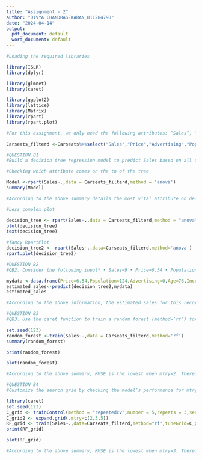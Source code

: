 ---
title: "Assignment - 2"
author: "DIVYA CHANDRASEKARAN_811284790"
date: "2024-04-14"
output:
  pdf_document: default
  word_document: default
---

```{r}
#Loading the required libraries

library(ISLR)
library(dplyr)
```

```{r}
library(glmnet)
library(caret)
```

```{r}
library(ggplot2)
library(lattice)
library(Matrix)
library(rpart)
library(rpart.plot)
```

```{r}
#For this assignment, we only need the following attributes: “Sales”, “Price”, “Advertising”, “Population”, “Age”, “Income” and “Education”. The goal of the assignment is to build models to predict the sales of the carseats (“Sales” attribute) using the other attributes. We can use the dplyr select function to select these attributes.

Carseats_filterd <-Carseats%>%select("Sales","Price","Advertising","Population","Age","Income","Education")

```

```{r}
#QUESTION B1
#Build a decision tree regression model to predict Sales based on all other attributes (“Price”, “Advertising”, “Population”,“Age”, “Income” and “Education”). Which attribute is used at the top of the tree (the root node) for splitting? Hint: you can either plot () and text() functions or use the summary() function to see the decision tree rules.

#Checking which attribute comes on the to of the tree

Model <-rpart(Sales~.,data = Carseats_filterd,method = 'anova')
summary(Model)
```

```{R}
#According to the above summary details the most vital attribute on deciding sales is “price”.Therefore, it is the attribute which should come on the top of the tree model. This can be proved by the following plots.
```

```{r}
#Less complex plot

decision_tree <- rpart(Sales~.,data = Carseats_filterd,method = "anova",control =rpart.control(minsplit = 60))
plot(decision_tree)
text(decision_tree)
```

```{r}
#fancy RpartPlot
decision_tree2 <- rpart(Sales~.,data=Carseats_filterd,method='anova')
rpart.plot(decision_tree2)
```

```{r}
#QUESTION B2
#QB2. Consider the following input* • Sales=9 • Price=6.54 • Population=124 • Advertising=0 • Age=76 • Income= 110 • Education=10 What will be the estimated Sales for this record using the decision tree model?

mydata <-data.frame(Price=6.54,Population=124,Advertising=0,Age=76,Income=110,Education=10)
estimated_sales<-predict(decision_tree2,mydata)
estimated_sales
```

```{r}
#According to the above information, the estimated sales for this record using decision tree model is 9.58625.
```


```{R}
#QUESTION B3
#QB3. Use the caret function to train a random forest (method=’rf’) for the same dataset. Use the caret default settings. By default, caret will examine the “mtry” values of 2,4, and 6. Recall that mtry is the number of attributes available for splitting at each splitting node. Which mtry value gives the best performance?

set.seed(123)
random_forest <-train(Sales~.,data = Carseats_filterd,method='rf')
summary(random_forest)
```

```{r}
print(random_forest)
```

```{r}
plot(random_forest)
```

```{R}
#According to the above summary, RMSE is the lowest when mtry=2. Therefore, mtry 2 gives the best performance.
```

```{R}
#QUESTION B4
#Customize the search grid by checking the model’s performance for mtry values of 2, 3 and 5 using 3 repeats of 5-fold cross validation.

library(caret)
set.seed(123)
C_grid <- trainControl(method = "repeatedcv",number = 5,repeats = 3,search ="grid")
C_grid2 <- expand.grid(.mtry=c(2,3,5))
RF_grid <- train(Sales~.,data=Carseats_filterd,method="rf",tuneGrid=C_grid2,trControl=C_grid)
print(RF_grid)
```

```{R}
plot(RF_grid)
```

```{R}
#According to the above summary, RMSE is the lowest when mtry=3. Therefore, mtry 3 gives the best performance
```
